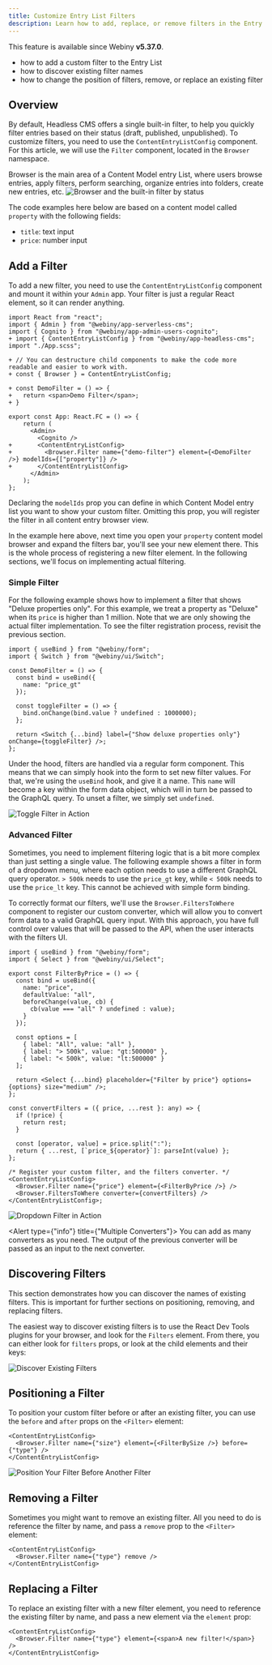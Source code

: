 ```yaml
---
title: Customize Entry List Filters
description: Learn how to add, replace, or remove filters in the Entry List.
---
```




<Alert type="info" title="Can I Use This?">

This feature is available since Webiny **v5.37.0**.

</Alert>

<Alert type="success" title="What you'll learn">

- how to add a custom filter to the Entry List
- how to discover existing filter names
- how to change the position of filters, remove, or replace an existing filter

</Alert>

## Overview

By default, Headless CMS offers a single built-in filter, to help you quickly filter entries based on their status (draft, published, unpublished). To customize filters, you need to use the `ContentEntryListConfig` component. For this article, we will use the `Filter` component, located in the `Browser` namespace. 

Browser is the main area of a Content Model entry List, where users browse entries, apply filters, perform searching, organize entries into folders, create new entries, etc.
<Image src={hcmsFilters} title="Browser and the built-in filter by status" />

<Alert type="info" title="Content entry setup">

The code examples here below are based on a content model called `property` with the following fields: 

- `title`: text input
- `price`: number input

</Alert>

## Add a Filter

To add a new filter, you need to use the `ContentEntryListConfig` component and mount it within your `Admin` app. Your filter is just a regular React element, so it can render anything.

```diff-tsx apps/admin/src/App.tsx
import React from "react";
import { Admin } from "@webiny/app-serverless-cms";
import { Cognito } from "@webiny/app-admin-users-cognito";
+ import { ContentEntryListConfig } from "@webiny/app-headless-cms";
import "./App.scss";

+ // You can destructure child components to make the code more readable and easier to work with.
+ const { Browser } = ContentEntryListConfig;

+ const DemoFilter = () => {
+   return <span>Demo Filter</span>;
+ }

export const App: React.FC = () => {
    return (
      <Admin>
        <Cognito />
+       <ContentEntryListConfig>
+         <Browser.Filter name={"demo-filter"} element={<DemoFilter />} modelIds={["property"]} />
+       </ContentEntryListConfig>
      </Admin>
    );
};
```

Declaring the `modelIds` prop you can define in which Content Model entry list you want to show your custom filter. Omitting this prop, you will register the filter in all content entry browser view.

In the example here above, next time you open your `property` content model browser and expand the filters bar, you'll see your new element there. This is the whole process of registering a new filter element. In the following sections, we'll focus on implementing actual filtering.

### Simple Filter

For the following example shows how to implement a filter that shows "Deluxe properties only". For this example, we treat a property as "Deluxe" when its `price` is higher than 1 million. Note that we are only showing the actual filter implementation. To see the filter registration
process, revisit the previous section.

```tsx Switch Filter
import { useBind } from "@webiny/form";
import { Switch } from "@webiny/ui/Switch";

const DemoFilter = () => {
  const bind = useBind({
    name: "price_gt"
  });

  const toggleFilter = () => {
    bind.onChange(bind.value ? undefined : 1000000);
  };

  return <Switch {...bind} label={"Show deluxe properties only"} onChange={toggleFilter} />;
};
```

Under the hood, filters are handled via a regular form component. This means that we can simply hook into the form to set new filter values. For that, we're using the `useBind` hook, and give it a name. This `name` will become a key within the form data object, which will in turn be passed to the GraphQL query. To unset a filter, we simply set `undefined`.

<Image src={hcmsToggleFilter} title="Toggle Filter in Action" />

### Advanced Filter

Sometimes, you need to implement filtering logic that is a bit more complex than just setting a single value. The following example shows a filter in form of a dropdown menu, where each option needs to use a different GraphQL query operator. `> 500k` needs to use the `price_gt` key, while `< 500k` needs to use the `price_lt` key. This cannot be achieved with simple form binding.

To correctly format our filters, we'll use the `Browser.FiltersToWhere` component to register our custom converter, which will allow you to convert form data to a valid GraphQL query input. With this approach, you have full control over values that will be passed to the API, when the user interacts with the filters UI.

```tsx Dropdown Filter
import { useBind } from "@webiny/form";
import { Select } from "@webiny/ui/Select";

export const FilterByPrice = () => {
  const bind = useBind({
    name: "price",
    defaultValue: "all",
    beforeChange(value, cb) {
      cb(value === "all" ? undefined : value);
    }
  });

  const options = [
    { label: "All", value: "all" },
    { label: "> 500k", value: "gt:500000" },
    { label: "< 500k", value: "lt:500000" }
  ];

  return <Select {...bind} placeholder={"Filter by price"} options={options} size="medium" />;
};

const convertFilters = ({ price, ...rest }: any) => {
  if (!price) {
    return rest;
  }

  const [operator, value] = price.split(":");
  return { ...rest, [`price_${operator}`]: parseInt(value) };
};

/* Register your custom filter, and the filters converter. */
<ContentEntryListConfig>
  <Browser.Filter name={"price"} element={<FilterByPrice />} />
  <Browser.FiltersToWhere converter={convertFilters} />
</ContentEntryListConfig>;
```

<Image src={hcmsDropdownFilter} title="Dropdown Filter in Action" />

<Alert type={"info"} title={"Multiple Converters"}>
  You can add as many converters as you need. The output of the previous converter will be passed as an
  input to the next converter.
</Alert>

## Discovering Filters

This section demonstrates how you can discover the names of existing filters. This is important for further sections on positioning, removing, and replacing filters.

The easiest way to discover existing filters is to use the React Dev Tools plugins for your browser, and look for the `Filters` element. From there, you can either look for `filters` props, or look at the child elements and their keys:

<Image src={hcmsDiscoverFilters} title="Discover Existing Filters" />

## Positioning a Filter

To position your custom filter before or after an existing filter, you can use the `before` and `after` props on the `<Filter>` element:

```tsx
<ContentEntryListConfig>
  <Browser.Filter name={"size"} element={<FilterBySize />} before={"type"} />
</ContentEntryListConfig>
```

<Image src={hcmsPositionBefore} title="Position Your Filter Before Another Filter" />

## Removing a Filter

Sometimes you might want to remove an existing filter. All you need to do is reference the filter by name, and pass a `remove` prop to the `<Filter>` element:

```tsx
<ContentEntryListConfig>
  <Browser.Filter name={"type"} remove />
</ContentEntryListConfig>
```

## Replacing a Filter

To replace an existing filter with a new filter element, you need to reference the existing filter by name, and pass a new element via the `element` prop:

```tsx
<ContentEntryListConfig>
  <Browser.Filter name={"type"} element={<span>A new filter!</span>} />
</ContentEntryListConfig>
```
